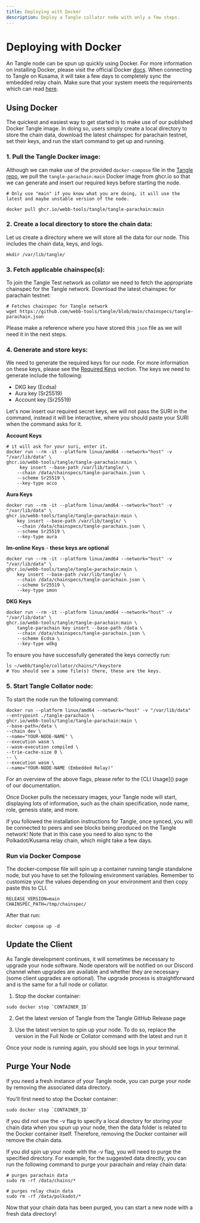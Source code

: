 ```yaml
---
title: Deploying with Docker
description: Deploy a Tangle collator node with only a few steps.
---
```



# Deploying with Docker

An Tangle node can be spun up quickly using Docker. For more information on installing Docker,
please visit the official Docker [docs](https://docs.docker.com/get-docker/). When connecting to Tangle on Kusama, it will take a few days to completely
sync the embedded relay chain. Make sure that your system meets the requirements which can read [here](/docs/tangle-network/node-operators/requirements).

## Using Docker

The quickest and easiest way to get started is to make use of our published Docker Tangle image. In doing so, users simply
create a local directory to store the chain data, download the latest chainspec for parachain testnet, set their keys, and run the start
command to get up and running.

### **1. Pull the Tangle Docker image:**

Although we can make use of the provided `docker-compose` file in the [Tangle repo](https://github.com/webb-tools/tangle/tree/main/docker/tangle-parachain), we pull the `tangle-parachain:main` Docker image from ghcr.io
so that we can generate and insert our required keys before starting the node.

```
# Only use "main" if you know what you are doing, it will use the latest and maybe unstable version of the node.

docker pull ghcr.io/webb-tools/tangle/tangle-parachain:main
```

### **2. Create a local directory to store the chain data:**

Let us create a directory where we will store all the data for our node. This includes the chain data, keys, and logs.

```
mkdir /var/lib/tangle/
```

### **3. Fetch applicable chainspec(s):**

To join the Tangle Test network as collator we need to fetch the appropriate chainspec for the Tangle network.
Download the latest chainspec for parachain testnet:

```
# Fetches chainspec for Tangle network
wget https://github.com/webb-tools/tangle/blob/main/chainspecs/tangle-parachain.json
```

Please make a reference where you have stored this `json` file as we will need it in the next steps.

### **4. Generate and store keys:**

We need to generate the required keys for our node. For more information on these keys, please see the [Required Keys]() section.
The keys we need to generate include the following:

- DKG key (Ecdsa)
- Aura key (Sr25519)
- Account key (Sr25519)

Let's now insert our required secret keys, we will not pass the SURI in the command, instead it will be interactive, where you
should paste your SURI when the command asks for it.

**Account Keys**

```
# it will ask for your suri, enter it.
docker run --rm -it --platform linux/amd64 --network="host" -v "/var/lib/data" \
ghcr.io/webb-tools/tangle/tangle-parachain:main \
     key insert --base-path /var/lib/tangle/ \
    --chain /data/chainspecs/tangle-parachain.json \
    --scheme Sr25519 \
    --key-type acco
```

**Aura Keys**

```
docker run --rm -it --platform linux/amd64 --network="host" -v "/var/lib/data" \
ghcr.io/webb-tools/tangle/tangle-parachain:main \
    key insert --base-path /var/lib/tangle/ \
    --chain /data/chainspecs/tangle-parachain.json \
    --scheme Sr25519 \
    --key-type aura
```

**Im-online Keys** - **these keys are optional**

```
docker run --rm -it --platform linux/amd64 --network="host" -v "/var/lib/data" \
ghcr.io/webb-tools/tangle/tangle-parachain:main \
    key insert --base-path /var/lib/tangle/ \
    --chain /data/chainspecs/tangle-parachain.json \
    --scheme Sr25519 \
    --key-type imon
```

**DKG Keys**

```
docker run --rm -it --platform linux/amd64 --network="host" -v "/var/lib/data" \
ghcr.io/webb-tools/tangle/tangle-parachain:main \
    tangle-parachain key insert --base-path /data \
    --chain /data/chainspecs/tangle-parachain.json \
    --scheme Ecdsa \
    --key-type wdkg
```

To ensure you have successfully generated the keys correctly run:

```
ls ~/webb/tangle/collator/chains/*/keystore
# You should see a some file(s) there, these are the keys.
```

### **5. Start Tangle Collator node:**

To start the node run the following command:

```
docker run --platform linux/amd64 --network="host" -v "/var/lib/data" --entrypoint ./tangle-parachain \
ghcr.io/webb-tools/tangle/tangle-parachain:main \
--base-path=/data \
--chain dev \
--name="YOUR-NODE-NAME" \
--execution wasm \
--wasm-execution compiled \
--trie-cache-size 0 \
-- \
--execution wasm \
--name="YOUR-NODE-NAME (Embedded Relay)"
```

<Callout type="info">
  For an overview of the above flags, please refer to the [CLI Usage]() page of our documentation.
</Callout>

Once Docker pulls the necessary images, your Tangle node will start, displaying lots of information,
such as the chain specification, node name, role, genesis state, and more.

If you followed the installation instructions for Tangle, once synced, you will be connected to peers and see
blocks being produced on the Tangle network! Note that in this case you need to also sync to the Polkadot/Kusama
relay chain, which might take a few days.

### Run via Docker Compose

The docker-compose file will spin up a container running tangle standalone node, but you have to set the following environment variables. Remember to customize your the values depending on your environment and then copy paste this to CLI.

```
RELEASE_VERSION=main
CHAINSPEC_PATH=/tmp/chainspec/
```

After that run:

```
docker compose up -d
```

## Update the Client

As Tangle development continues, it will sometimes be necessary to upgrade your node software. Node operators will be notified
on our Discord channel when upgrades are available and whether they are necessary (some client upgrades are optional).
The upgrade process is straightforward and is the same for a full node or collator.

1. Stop the docker container:

```
sudo docker stop `CONTAINER_ID`
```

2. Get the latest version of Tangle from the Tangle GitHub Release page

3. Use the latest version to spin up your node. To do so, replace the version in the Full Node or Collator command with the latest and run it

Once your node is running again, you should see logs in your terminal.

## Purge Your Node

If you need a fresh instance of your Tangle node, you can purge your node by removing the associated data directory.

You'll first need to stop the Docker container:

```
sudo docker stop `CONTAINER_ID`
```

If you did not use the -v flag to specify a local directory for storing your chain data when you spun up your node, then the data folder is related
to the Docker container itself. Therefore, removing the Docker container will remove the chain data.

If you did spin up your node with the -v flag, you will need to purge the specified directory. For example, for the suggested data directly,
you can run the following command to purge your parachain and relay chain data:

```
# purges parachain data
sudo rm -rf /data/chains/*
```

```
# purges relay chain data
sudo rm -rf /data/polkadot/*
```

Now that your chain data has been purged, you can start a new node with a fresh data directory!
